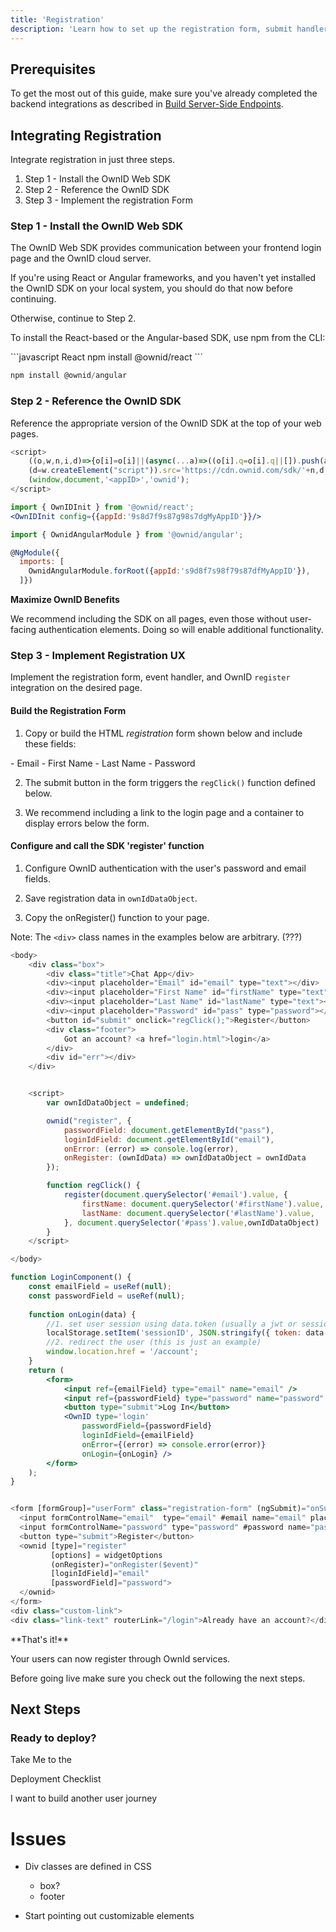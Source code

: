 ```yaml
---
title: 'Registration'
description: 'Learn how to set up the registration form, submit handler, and the OwnId integration'
---
```


## Prerequisites
To get the most out of this guide, make sure you've already completed the backend integrations as described in [Build Server-Side Endpoints](/building-blocks/build-server-endpoints).

## Integrating Registration

Integrate registration in just three steps. 

1. Step 1 - Install the OwnID Web SDK
2. Step 2 - Reference the OwnID SDK
3. Step 3 - Implement the registration Form


### Step 1 - Install the OwnID Web SDK

The OwnID Web SDK provides communication between your frontend login page and the OwnID cloud server.

If you're using React or Angular frameworks, and you haven't yet installed the OwnID SDK on your local system, you should do that now before continuing.

Otherwise, continue to Step 2.

<Accordion title="Install the OwnID SDK">

To install the React-based or the Angular-based SDK, use npm from the CLI:

<CodeGroup>
```javascript React
npm install @ownid/react
```

```javascript Angular
npm install @ownid/angular
```
</CodeGroup>
</Accordion>

### Step 2 - Reference the OwnID SDK

Reference the appropriate version of the OwnID SDK at the top of your web pages.

<CodeGroup>

```javascript JavaScript
<script>
    ((o,w,n,i,d)=>{o[i]=o[i]||(async(...a)=>((o[i].q=o[i].q||[]).push(a),{error:null,data:null})),
    (d=w.createElement("script")).src='https://cdn.ownid.com/sdk/'+n,d.async=1,w.head.appendChild(d)})  
    (window,document,'<appID>','ownid');
</script>
```

```jsx React
import { OwnIDInit } from '@ownid/react';
<OwnIDInit config={{appId:'9s8d7f9s87g98s7dgMyAppID'}}/>
```

```javascript Angular
import { OwnidAngularModule } from '@ownid/angular';

@NgModule({
  imports: [
    OwnidAngularModule.forRoot({appId:'s9d8f7s98f79s87dfMyAppID'}),
  ]})
```
</CodeGroup>
<Note>

**Maximize OwnID Benefits**

We recommend including the SDK on all pages, even those without user-facing authentication elements. Doing so will enable additional functionality.
</Note>

### Step 3 - Implement Registration UX

Implement the registration form, event handler, and OwnID `register` integration on the desired page.

#### Build the Registration Form

1. Copy or build the HTML  _registration_ form shown below and include these fields:
<Card>
- Email
- First Name
- Last Name
- Password
</Card>


2. The submit button in the form triggers the `regClick()` function defined below. 

3. We recommend including a link to the login page and a container to display errors below the form.

#### Configure and call the SDK 'register' function

1. Configure OwnID authentication with the user's password and email fields.

2. Save registration data in `ownIdDataObject`.

3. Copy the onRegister() function to your page.  

Note: The `<div>` class names in the examples below are arbitrary. (???)

<CodeGroup>

```javascript Sample registration front end
<body>
    <div class="box">
        <div class="title">Chat App</div>
        <div><input placeholder="Email" id="email" type="text"></div>
        <div><input placeholder="First Name" id="firstName" type="text"></div>
        <div><input placeholder="Last Name" id="lastName" type="text"></div>
        <div><input placeholder="Password" id="pass" type="password"></div>
        <button id="submit" onclick="regClick();">Register</button>
        <div class="footer">
            Got an account? <a href="login.html">login</a>
        </div>
        <div id="err"></div>
    </div>


    <script>
        var ownIdDataObject = undefined;

        ownid("register", {
            passwordField: document.getElementById("pass"),
            loginIdField: document.getElementById("email"),
            onError: (error) => console.log(error),
            onRegister: (ownIdData) => ownIdDataObject = ownIdData
        });

        function regClick() {
            register(document.querySelector('#email').value, {
                firstName: document.querySelector('#firstName').value,
                lastName: document.querySelector('#lastName').value,
            }, document.querySelector('#pass').value,ownIdDataObject)
        }
    </script>

</body>
```

```jsx React
function LoginComponent() {
    const emailField = useRef(null);
    const passwordField = useRef(null);
    
    function onLogin(data) {
        //1. set user session using data.token (usually a jwt or session token), generated in your backend and sent through the OwnID server
        localStorage.setItem('sessionID', JSON.stringify({ token: data.token }));
        //2. redirect the user (this is just an example)
        window.location.href = '/account';
    }
    return (
        <form>
            <input ref={emailField} type="email" name="email" />
            <input ref={passwordField} type="password" name="password" />
            <button type="submit">Log In</button>
            <OwnID type='login'
                passwordField={passwordField}
                loginIdField={emailField}
                onError={(error) => console.error(error)}
                onLogin={onLogin} />
        </form>
    );
}
```

```javascript Angular

<form [formGroup]="userForm" class="registration-form" (ngSubmit)="onSubmit()">
  <input formControlName="email"  type="email" #email name="email" placeholder="Email" required/>
  <input formControlName="password" type="password" #password name="password" placeholder="password" required/>
  <button type="submit">Register</button>
  <ownid [type]="register"
         [options] = widgetOptions
         (onRegister)="onRegister($event)"
         [loginIdField]="email"
         [passwordField]="password">
  </ownid>
</form>
<div class="custom-link">
<div class="link-text" routerLink="/login">Already have an account?</div>

```
</CodeGroup>

<Check>
**That's it!** 

Your users can now register through OwnId services.

Before going live make sure you check out the following the next steps.
</Check>

## Next Steps

### Ready to deploy?

<CardGroup cols={2}>
<Card title="YES!" href="/building-blocks/pre-deployment-checklist" icon="rocket-launch">
 Take Me to the 
 
 Deployment Checklist
</Card>

<Card title="NO THANKS" href="/building-blocks/build-frontend-integration"  icon="screwdriver-wrench">
 I want to build another user journey
</Card>


</CardGroup>


# Issues

- Div classes are defined in CSS 
   - box?
   - footer

- Start pointing out customizable elements  



